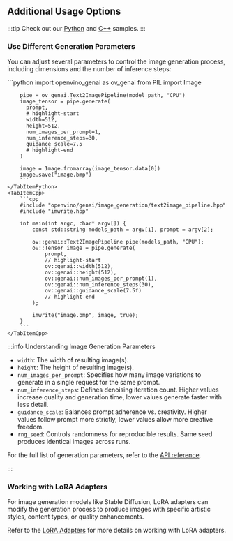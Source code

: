## Additional Usage Options

:::tip
Check out our [Python](https://github.com/openvinotoolkit/openvino.genai/tree/master/samples/python/) and [C++](https://github.com/openvinotoolkit/openvino.genai/tree/master/samples/cpp) samples.
:::

### Use Different Generation Parameters

You can adjust several parameters to control the image generation process, including dimensions and the number of inference steps:

<LanguageTabs>
    <TabItemPython>
        ```python
        import openvino_genai as ov_genai
        from PIL import Image

        pipe = ov_genai.Text2ImagePipeline(model_path, "CPU")
        image_tensor = pipe.generate(
          prompt,
          # highlight-start
          width=512,
          height=512,
          num_images_per_prompt=1,
          num_inference_steps=30,
          guidance_scale=7.5
          # highlight-end
        )

        image = Image.fromarray(image_tensor.data[0])
        image.save("image.bmp")
        ```
    </TabItemPython>
    <TabItemCpp>
        ```cpp
        #include "openvino/genai/image_generation/text2image_pipeline.hpp"
        #include "imwrite.hpp"

        int main(int argc, char* argv[]) {
            const std::string models_path = argv[1], prompt = argv[2];

            ov::genai::Text2ImagePipeline pipe(models_path, "CPU");
            ov::Tensor image = pipe.generate(
                prompt,
                // highlight-start
                ov::genai::width(512),
                ov::genai::height(512),
                ov::genai::num_images_per_prompt(1),
                ov::genai::num_inference_steps(30),
                ov::genai::guidance_scale(7.5f)
                // highlight-end
            );

            imwrite("image.bmp", image, true);
        }
        ```
    </TabItemCpp>
</LanguageTabs>

:::info Understanding Image Generation Parameters

- `width`: The width of resulting image(s).
- `height`: The height of resulting image(s).
- `num_images_per_prompt`: Specifies how many image variations to generate in a single request for the same prompt.
- `num_inference_steps`: Defines denoising iteration count. Higher values increase quality and generation time, lower values generate faster with less detail.
- `guidance_scale`: Balances prompt adherence vs. creativity. Higher values follow prompt more strictly, lower values allow more creative freedom.
- `rng_seed`: Controls randomness for reproducible results. Same seed produces identical images across runs.

For the full list of generation parameters, refer to the [API reference](https://docs.openvino.ai/2025/api/genai_api/_autosummary/openvino_genai.ImageGenerationConfig.html).

:::

### Working with LoRA Adapters

For image generation models like Stable Diffusion, LoRA adapters can modify the generation process to produce images with specific artistic styles, content types, or quality enhancements.

Refer to the [LoRA Adapters](/docs/guides/lora-adapters.mdx) for more details on working with LoRA adapters.

